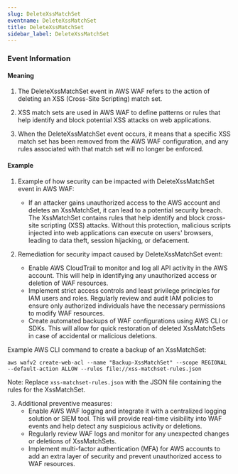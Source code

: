 ```yaml
--- 
slug: DeleteXssMatchSet
eventname: DeleteXssMatchSet
title: DeleteXssMatchSet
sidebar_label: DeleteXssMatchSet
---
```

                       
### Event Information

#### Meaning

1. The DeleteXssMatchSet event in AWS WAF refers to the action of deleting an XSS (Cross-Site Scripting) match set. 

2. XSS match sets are used in AWS WAF to define patterns or rules that help identify and block potential XSS attacks on web applications.

3. When the DeleteXssMatchSet event occurs, it means that a specific XSS match set has been removed from the AWS WAF configuration, and any rules associated with that match set will no longer be enforced.

#### Example

1. Example of how security can be impacted with DeleteXssMatchSet event in AWS WAF:
   - If an attacker gains unauthorized access to the AWS account and deletes an XssMatchSet, it can lead to a potential security breach. The XssMatchSet contains rules that help identify and block cross-site scripting (XSS) attacks. Without this protection, malicious scripts injected into web applications can execute on users' browsers, leading to data theft, session hijacking, or defacement.

2. Remediation for security impact caused by DeleteXssMatchSet event:
   - Enable AWS CloudTrail to monitor and log all API activity in the AWS account. This will help in identifying any unauthorized access or deletion of WAF resources.
   - Implement strict access controls and least privilege principles for IAM users and roles. Regularly review and audit IAM policies to ensure only authorized individuals have the necessary permissions to modify WAF resources.
   - Create automated backups of WAF configurations using AWS CLI or SDKs. This will allow for quick restoration of deleted XssMatchSets in case of accidental or malicious deletions.

Example AWS CLI command to create a backup of an XssMatchSet:
```
aws wafv2 create-web-acl --name "Backup-XssMatchSet" --scope REGIONAL --default-action ALLOW --rules file://xss-matchset-rules.json
```

Note: Replace `xss-matchset-rules.json` with the JSON file containing the rules for the XssMatchSet.

3. Additional preventive measures:
   - Enable AWS WAF logging and integrate it with a centralized logging solution or SIEM tool. This will provide real-time visibility into WAF events and help detect any suspicious activity or deletions.
   - Regularly review WAF logs and monitor for any unexpected changes or deletions of XssMatchSets.
   - Implement multi-factor authentication (MFA) for AWS accounts to add an extra layer of security and prevent unauthorized access to WAF resources.


 